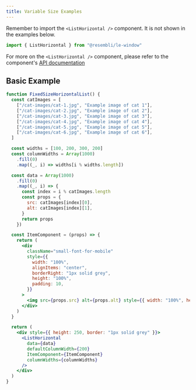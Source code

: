 ```yaml
---
title: Variable Size Examples
---
```


Remember to import the `<ListHorizontal />` component. It is not shown in the examples below.

```js
import { ListHorizontal } from "@resembli/le-window"
```

For more on the `<ListHorizontal />` component, please refer to the component's [API documentation](/docs/le-window/list-horizontal)

## Basic Example

```jsx live
function FixedSizeHorizontalList() {
  const catImages = [
    ["/cat-images/cat-1.jpg", "Example image of cat 1"],
    ["/cat-images/cat-2.jpg", "Example image of cat 2"],
    ["/cat-images/cat-3.jpg", "Example image of cat 3"],
    ["/cat-images/cat-4.jpg", "Example image of cat 4"],
    ["/cat-images/cat-5.jpg", "Example image of cat 5"],
    ["/cat-images/cat-6.jpg", "Example image of cat 6"],
  ]

  const widths = [100, 200, 300, 200]
  const columnWidths = Array(1000)
    .fill(0)
    .map((_, i) => widths[i % widths.length])

  const data = Array(1000)
    .fill(0)
    .map((_, i) => {
      const index = i % catImages.length
      const props = {
        src: catImages[index][0],
        alt: catImages[index][1],
      }
      return props
    })

  const ItemComponent = (props) => {
    return (
      <div
        className="small-font-for-mobile"
        style={{
          width: "100%",
          alignItems: "center",
          borderRight: "1px solid grey",
          height: "100%",
          padding: 10,
        }}
      >
        <img src={props.src} alt={props.alt} style={{ width: "100%", height: "100%" }} />
      </div>
    )
  }

  return (
    <div style={{ height: 250, border: "1px solid grey" }}>
      <ListHorizontal
        data={data}
        defaultColumnWidth={200}
        ItemComponent={ItemComponent}
        columnWidths={columnWidths}
      />
    </div>
  )
}
```

